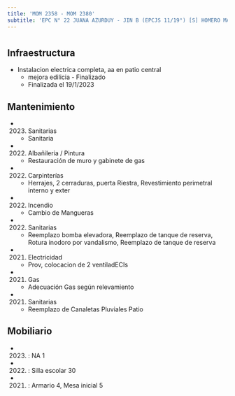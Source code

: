 ```yaml
---
title: 'MOM 2358 - MOM 2380'
subtitle: 'EPC N° 22 JUANA AZURDUY - JIN B (EPCJS 11/19°) [S] HOMERO MANZI'
---
```


#
## Infraestructura

* Instalacion electrica completa, aa en patio central 
    + mejora edilicia - Finalizado 
    + Finalizada el 19/1/2023 






## Mantenimiento

*  (2023) Sanitarias 
    + Sanitaria

*  (2022) Albañileria / Pintura 
    + Restauración de muro y gabinete de gas

*  (2022) Carpinterías 
    + Herrajes, 2 cerraduras, puerta Riestra, Revestimiento perimetral interno y exter

*  (2022) Incendio 
    + Cambio de Mangueras

*  (2022) Sanitarias 
    + Reemplazo bomba elevadora, Reemplazo de tanque de reserva, Rotura inodoro por vandalismo, Reemplazo de tanque de reserva

*  (2021) Electricidad 
    + Prov, colocacion de 2 ventiladECIs

*  (2021) Gas 
    + Adecuación Gas según relevamiento

*  (2021) Sanitarias 
    + Reemplazo de Canaletas Pluviales Patio





## Mobiliario

*  (2023) : NA 1 

*  (2022) : Silla escolar 30 

*  (2021) : Armario 4, Mesa inicial 5 




